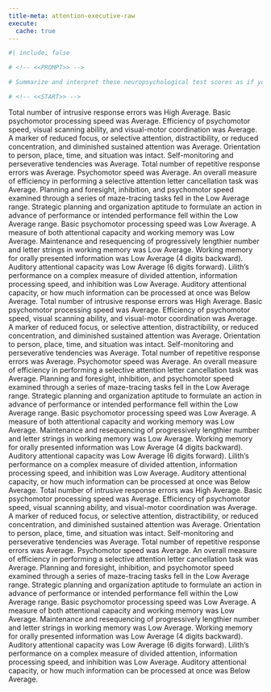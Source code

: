 ```yaml
---
title-meta: attention-executive-raw
execute:
  cache: true
---
```


```r
#| include: false

# <!-- <<PROMPT>> -->

# Summarize and interpret these neuropsychological test scores as if you are an experienced clinical neuropsychologist. For scores that are below average, give a brief example of how this could impact the patient's daily life and functioning. Organize your summary and interpretation from scores that are above average to below average to delineate relative strengths and weaknesses.

# <!-- <<START>> -->

```

<!-- Glue -->
 Total number of intrusive response errors was High Average. 
Basic psychomotor processing speed was Average. 
Efficiency of psychomotor speed, visual scanning ability, and visual-motor coordination was Average. 
A marker of reduced focus, or selective attention, distractibility, or reduced concentration, and diminished sustained attention was Average. 
Orientation to person, place, time, and situation was intact. 
Self-monitoring and perseverative tendencies was Average. 
Total number of repetitive response errors was Average. 
Psychomotor speed was Average. 
An overall measure of efficiency in performing a selective attention letter cancellation task was Average. 
Planning and foresight, inhibition, and psychomotor speed examined through a series of maze-tracing tasks fell in the Low Average range. 
Strategic planning and organization aptitude to formulate an action in advance of performance or intended performance fell within the Low Average range. 
Basic psychomotor processing speed was Low Average. 
A measure of both attentional capacity and working memory was Low Average. 
Maintenance and resequencing of progressively lengthier number and letter strings in working memory was Low Average. 
Working memory for orally presented information was Low Average (4 digits backward). 
Auditory attentional capacity was Low Average (6 digits forward). 
Lilith's performance on a complex measure of divided attention, information processing speed, and inhibition was Low Average. 
Auditory attentional capacity, or how much information can be processed at once was Below Average.
 Total number of intrusive response errors was High Average. 
Basic psychomotor processing speed was Average. 
Efficiency of psychomotor speed, visual scanning ability, and visual-motor coordination was Average. 
A marker of reduced focus, or selective attention, distractibility, or reduced concentration, and diminished sustained attention was Average. 
Orientation to person, place, time, and situation was intact. 
Self-monitoring and perseverative tendencies was Average. 
Total number of repetitive response errors was Average. 
Psychomotor speed was Average. 
An overall measure of efficiency in performing a selective attention letter cancellation task was Average. 
Planning and foresight, inhibition, and psychomotor speed examined through a series of maze-tracing tasks fell in the Low Average range. 
Strategic planning and organization aptitude to formulate an action in advance of performance or intended performance fell within the Low Average range. 
Basic psychomotor processing speed was Low Average. 
A measure of both attentional capacity and working memory was Low Average. 
Maintenance and resequencing of progressively lengthier number and letter strings in working memory was Low Average. 
Working memory for orally presented information was Low Average (4 digits backward). 
Auditory attentional capacity was Low Average (6 digits forward). 
Lilith's performance on a complex measure of divided attention, information processing speed, and inhibition was Low Average. 
Auditory attentional capacity, or how much information can be processed at once was Below Average.
 Total number of intrusive response errors was High Average. 
Basic psychomotor processing speed was Average. 
Efficiency of psychomotor speed, visual scanning ability, and visual-motor coordination was Average. 
A marker of reduced focus, or selective attention, distractibility, or reduced concentration, and diminished sustained attention was Average. 
Orientation to person, place, time, and situation was intact. 
Self-monitoring and perseverative tendencies was Average. 
Total number of repetitive response errors was Average. 
Psychomotor speed was Average. 
An overall measure of efficiency in performing a selective attention letter cancellation task was Average. 
Planning and foresight, inhibition, and psychomotor speed examined through a series of maze-tracing tasks fell in the Low Average range. 
Strategic planning and organization aptitude to formulate an action in advance of performance or intended performance fell within the Low Average range. 
Basic psychomotor processing speed was Low Average. 
A measure of both attentional capacity and working memory was Low Average. 
Maintenance and resequencing of progressively lengthier number and letter strings in working memory was Low Average. 
Working memory for orally presented information was Low Average (4 digits backward). 
Auditory attentional capacity was Low Average (6 digits forward). 
Lilith's performance on a complex measure of divided attention, information processing speed, and inhibition was Low Average. 
Auditory attentional capacity, or how much information can be processed at once was Below Average.

